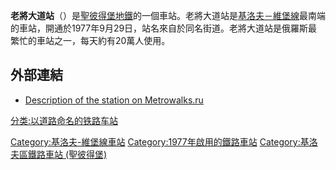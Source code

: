 {{Infobox station
| name          = 老將大道<br />{{lang|ru|Проспе́кт Ветера́нов}}
| type          = {{STPETERSBURGMETRO type}}
| style         =
| image         = Metro SPB Line1 Veteranov.jpg
| image_size    =
| image_caption = 車站大廳
| address       = [[基洛夫區_(聖彼得堡)|基洛夫區]]
| borough       = [[聖彼得堡|聖彼得堡]]
| country       = [[俄羅斯|俄羅斯]]
| coordinates   = {{coord|59|50|30|N|30|15|14|E|display=title,inline|region:RU_type:landmark_source:nlwiki}}
| line          = {{STPETERSBURGMETRO-line1}}
| other         =
| structure     = 地下
| platform      = 1個[[島式月台|島式月台]]
| depth         = {{convert|8|m|}}
| levels        = 1層
| tracks        = 2條
| parking       =
| bicycle       =
| baggage_check =
| opened        = 1977年10月5日
| closed        =
| rebuilt       =
| electrified   =
| ADA           =
| code          =
| owned         = [[聖彼得堡地鐵|聖彼得堡地鐵]]
| zone          =
| smartcardname =
| smartcardstatus =
| former        =
| passengers    =
| pass_year     =
| pass_percent  =
| pass_system   =
| mpassengers   =
| services      = 
| map_locator   =
}}
'''老將大道站'''（{{lang-rus|Проспе́кт Ветера́нов|Prospekt Veteranov}}）是[[聖彼得堡地鐵|聖彼得堡地鐵]]的一個車站。老將大道站是[[基洛夫－維堡線|基洛夫－維堡線]]最南端的車站，開通於1977年9月29日，站名來自於同名街道。老將大道站是俄羅斯最繁忙的車站之一，每天約有20萬人使用。
==外部連結==
* {{ru icon}} [https://web.archive.org/web/20151106090550/http://www.metrowalks.ru/spb/station-1-19 Description of the station on Metrowalks.ru]
{{基洛夫－維堡線}}
[[Category:基洛夫-維堡線車站|Category:基洛夫-維堡線車站]]
[[Category:1977年啟用的鐵路車站|Category:1977年啟用的鐵路車站]]
[[Category:基洛夫區鐵路車站_(聖彼得堡)|Category:基洛夫區鐵路車站 (聖彼得堡)]]
[[分类:以道路命名的铁路车站|分类:以道路命名的铁路车站]]